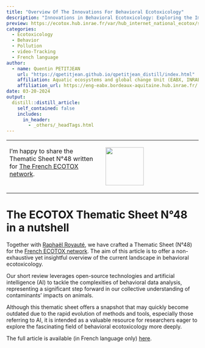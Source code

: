 ```yaml
---
title: "Overview Of The Innovations For Behavioral Ecotoxicology"
description: "Innovations in Behavioral Ecotoxicology: Exploring the Impacts of Contaminants through Video Analysis Automation"
preview: https://ecotox.hub.inrae.fr/var/hub_internet_national_ecotox/storage/images/_aliases/inra_logo/configuration-graphique/haut/ecotox/60665-1-fre-FR/Ecotox.png
categories:
  - Ecotoxicology
  - Behavior
  - Pollution
  - video-Tracking
  - French language
author:
  - name: Quentin PETITJEAN
    url: "https://qpetitjean.github.io/qpetitjean_distill/index.html"
    affiliation: Aquatic ecosystems and global change Unit (EABX, INRAE), Cestas, France.
    affiliation_url: https://eng-eabx.bordeaux-aquitaine.hub.inrae.fr/
date: 03-20-2024
output:
  distill::distill_article:
    self_contained: false
    includes:
      in_header:
        - _others/_headTags.html
---
```


<table style="border: none; width='100%';">
  <tr>
    <td style="width: 50%; vertical-align: top;">
<p class="plain-text">
I'm happy to share the Thematic Sheet N°48 written for <a href='https://eng-ecotox.hub.inrae.fr/'>The French ECOTOX network</a>.</p>
</td>
    <td style="width: 50%; vertical-align: top;">
<a title="ECOTOX INRAE" href='https://eng-ecotox.hub.inrae.fr/'>
<div id="container" >
  <img src="https://ecotox.hub.inrae.fr/var/hub_internet_national_ecotox/storage/images/_aliases/inra_logo/configuration-graphique/haut/ecotox/60665-1-fre-FR/Ecotox.png" style=" height: 100px; left: 20px; top: -20px;"/>
</div></a>
</td>
  </tr>
</table>

# The ECOTOX Thematic Sheet N°48 in a nutshell

<p class="plain-text">
Together with <a href='https://www.raphaelroyaute.com/'>Raphaël Royauté</a>, we have crafted a Thematic Sheet (N°48) for the <a href='https://eng-ecotox.hub.inrae.fr/'>French ECOTOX network</a>. 
The aim of this article is to offer a non-exhaustive yet insightful overview of the current landscape in behavioral ecotoxicology.</p>  
<p class="plain-text">
Our short review leverages open-source technologies and artificial intelligence (AI) to tackle the complexities of behavioral data analysis, representing a significant step forward in our collective understanding of contaminants’ impacts on animals.</p>
<p class="plain-text">
Although this thematic sheet offers a snapshot that may quickly become outdated due to the rapid evolution of methods and tools, especially those referring to AI, it is intended as a valuable resource for researchers eager to explore the fascinating field of behavioral ecotoxicology more deeply.</p>


<p class="plain-text">
The full article is available (in French language only) <a href='https://ecotox.hub.inrae.fr/content/download/6168/74743?version=1'>here</a>.</p> 
